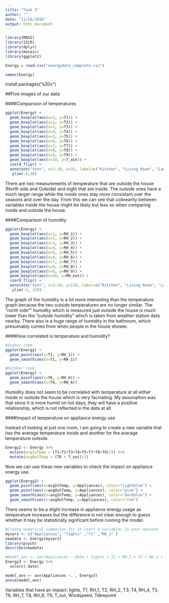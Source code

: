 ```yaml
---
title: "Task 3"
author: ""
date: "11/16/2018"
output: html_document
---
```


```r
library(MASS)
library(ISLR)
library(dplyr)
library(mosaic)
library(ggplot2)

Energy = read.csv("energydata_complete.csv")

```
```r
names(Energy)
```
install.packages("s20x")

##Five images of our data

####Comparison of temperatures

```r
ggplot(Energy) +
  geom_boxplot(aes(x=1, y=T1)) +
  geom_boxplot(aes(x=2, y=T2)) +
  geom_boxplot(aes(x=3, y=T3)) +
  geom_boxplot(aes(x=4, y=T4)) +
  geom_boxplot(aes(x=5, y=T5)) +
  geom_boxplot(aes(x=6, y=T6)) +
  geom_boxplot(aes(x=7, y=T7)) +
  geom_boxplot(aes(x=8, y=T8)) +
  geom_boxplot(aes(x=9, y=T9)) +
  geom_boxplot(aes(x=10, y=T_out)) +
  coord_flip() +
  annotate("text", x=1:10, y=35, label=c("Kitchen", "Living Room", "Laundry Room", "Office Room", "Bathroom", "North side", "Ironing Room", "Teenager Room", "Parents Room", "Outside"), size=4) +
   ylim(-8,38)
```

There are two measurements of temperature that are outside the house (North side and Outside) and eight that are inside. The outside ones have a much larger range while the inside ones stay more consistant over the seasons and over the day. From this we can see that colinearity between variables inside the house might be likely but less so when comparing inside and outside the house.

####Comparison of humidity

```r
ggplot(Energy) +
  geom_boxplot(aes(x=1, y=RH_1)) +
  geom_boxplot(aes(x=2, y=RH_2)) +
  geom_boxplot(aes(x=3, y=RH_3)) +
  geom_boxplot(aes(x=4, y=RH_4)) +
  geom_boxplot(aes(x=5, y=RH_5)) +
  geom_boxplot(aes(x=6, y=RH_6)) +
  geom_boxplot(aes(x=7, y=RH_7)) +
  geom_boxplot(aes(x=8, y=RH_8)) +
  geom_boxplot(aes(x=9, y=RH_9)) +
  geom_boxplot(aes(x=10, y=RH_out)) +
  coord_flip() +
  annotate("text", x=1:10, y=110, label=c("Kitchen", "Living Room", "Laundry Room", "Office Room", "Bathroom", "North side", "Ironing Room", "Teenager Room", "Parents Room", "Outside"), size=4) +
   ylim(-5, 120)
```

The graph of the humidity is a lot more interesting than the temperature graph because the two outside temperatures are no longer similar. The "north side"" humidity which is measured just outside the house is much lower than the "outside humidity" which is taken from weather station data nearby. There also is a huge range of humidity in the bathroom, which presumably comes from when people in the house shower.

####How correlated is temperature and humidity?

```r
#Indoor room
ggplot(Energy) +
  geom_point(aes(x=T1, y=RH_1)) +
  geom_smooth(aes(x=T1, y=RH_1))

#Outdoor room
ggplot(Energy) +
  geom_point(aes(x=T6, y=RH_6)) +
  geom_smooth(aes(x=T6, y=RH_6))
```

Humidity does not seem to be correlated with temperature at all either inside or outside the house which is very facinating. My assumption was that since it is more humid on hot days, they will have a positive relationship, which is not reflected in the data at all.

####Impact of temperature on appliance energy use

Instead of looking at just one room, I am going to create a new variable that has the average temperature inside and another for the average temperature outside.

```r
Energy2 <- Energy %>%
  mutate(avgInTemp = (T1+T2+T3+T4+T5+T7+T8+T9)/8) %>%
  mutate(avgOutTemp = (T6 + T_out)/2)
```

Now we can use these new variables to check the impact on appliance energy use.

```r
ggplot(Energy2) +
  geom_point(aes(x=avgInTemp, y=Appliances), color="lightblue") +
  geom_point(aes(x=avgOutTemp, y=Appliances), color="pink") +
  geom_smooth(aes(x=avgInTemp, y=Appliances), color="darkblue") +
  geom_smooth(aes(x=avgOutTemp, y=Appliances), color="red")

```

There seems to be a slight increase in appliance energy usage as temperature increases but the difference is not clear enough to guess whether it may be statistically signficant before running the model.

```r
#Create numerical summaries for at least 4 variables in your dataset
myvars <- c("Appliances", "lights" ,"T1" ,"RH_1" )
newdata <- Energy[myvars]
library(psych)               
describe(newdata)
```

```r
#model_aov <- aov(Appliances ~ date + lights + T1 + RH_1 + T2 + RH_2 + T3 + RH_3 + T4 + RH_4 + T5 + RH_5 + T6 + RH_6 + T7 + RH_7 + T8 + RH_8 + T9 + RH_9 + T_out + Press_mm_hg + RH_out + Windspeed + Visibility + Tdewpoint + rv1 + rv2, Energy)
Energy3 <- Energy %>%
  select(-date)

model_aov <- aov(Appliances ~. , Energy3)
anova(model_aov)
```

Variables that have an impact:
lights, T1, RH_1, T2, RH_2, T3, T4, RH_4, T5, T6, RH_7, T8, RH_8, T9, T_out, Windspeed, Tdewpoint